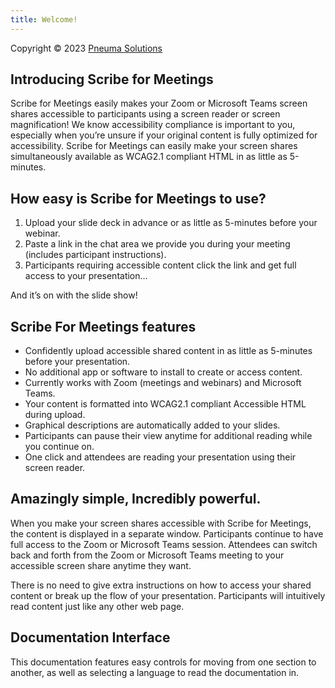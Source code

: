 ```yaml
---
title: Welcome!
---
```


Copyright © 2023 [Pneuma Solutions](https://www.pneumasolutions.com)  
## Introducing Scribe for Meetings

Scribe for Meetings easily makes your Zoom or Microsoft Teams screen shares accessible to participants using a screen reader or screen magnification! We know accessibility compliance is important to you, especially when you’re unsure if your original content is fully optimized for accessibility. Scribe for Meetings can easily make your screen shares simultaneously available as WCAG2.1 compliant HTML in as little as 5-minutes.

## How easy is Scribe for Meetings to use?

1. Upload your slide deck in advance or as little as 5-minutes before your webinar.
1. Paste a link in the chat area we provide you during your meeting (includes participant instructions).
1. Participants requiring accessible content click the link and get full access to your presentation…

And it’s on with the slide show!

## Scribe For Meetings features

* Confidently upload accessible shared content in as little as 5-minutes before your presentation.
* No additional app or software to install to create or access content.
* Currently works with Zoom (meetings and webinars) and Microsoft Teams.
* Your content is formatted into WCAG2.1 compliant Accessible HTML during upload.
* Graphical descriptions are automatically added to your slides.
* Participants can pause their view anytime for additional reading while you continue on.
* One click and attendees are reading your presentation using their screen reader.

## Amazingly simple, Incredibly powerful.

When you make your screen shares accessible with Scribe for Meetings, the content is displayed in a separate window. Participants continue to have full access to the Zoom or Microsoft Teams session.
Attendees can switch back and forth from the Zoom or Microsoft Teams meeting to your accessible screen share anytime they want.

There is no need to give extra instructions on how to access your shared content or break up the flow of your presentation. Participants will intuitively read content just like any other web page.

## Documentation Interface

This documentation features easy controls for moving from one section to another, as well as selecting a language to read the documentation in.